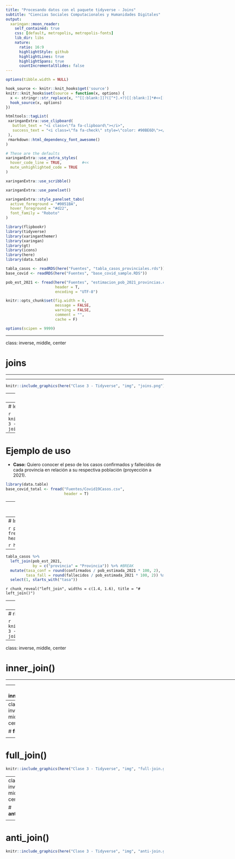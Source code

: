 ```yaml
---
title: "Procesando datos con el paquete tidyverse - Joins"
subtitle: "Ciencias Sociales Computacionales y Humanidades Digitales"
output:
  xaringan::moon_reader:
    self_contained: true
    css: [default, metropolis, metropolis-fonts]
    lib_dir: libs
    nature:
      ratio: 16:9
      highlightStyle: github
      highlightLines: true
      highlightSpans: true
      countIncrementalSlides: false
---
```



```r
options(tibble.width = NULL)
```

```r
hook_source <- knitr::knit_hooks$get('source')
knitr::knit_hooks$set(source = function(x, options) {
  x <- stringr::str_replace(x, "^[[:blank:]]?([^*].+?)[[:blank:]]*#<<[[:blank:]]*$", "*\\1")
  hook_source(x, options)
})
```


```r
htmltools::tagList(
 xaringanExtra::use_clipboard(
   button_text = "<i class=\"fa fa-clipboard\"></i>",
   success_text = "<i class=\"fa fa-check\" style=\"color: #90BE6D\"></i>",
 ),
 rmarkdown::html_dependency_font_awesome()
)
```

```r
# These are the defaults
xaringanExtra::use_extra_styles(
  hover_code_line = TRUE,         #<<
  mute_unhighlighted_code = TRUE  
)
```

```r
xaringanExtra::use_scribble()
```

```r
xaringanExtra::use_panelset()

xaringanExtra::style_panelset_tabs(
  active_foreground = "#0051BA",
  hover_foreground = "#d22",
  font_family = "Roboto"
)
```

<style type="text/css">

.remark-slide-content {
    font-size: 25px;
    padding: 1em 1em 1em 1em;
}

```css

.remark-code{
  line-height: 1.5; font-size: 80%
}

@media print {
  .has-continuation {
    display: block;
  }
}

```

</style>



```r
library(flipbookr)
library(tidyverse)
library(xaringanthemer)
library(xaringan)
library(gt)
library(icons)
library(here)
library(data.table)

tabla_casos <- readRDS(here("Fuentes", "tabla_casos_provinciales.rds"))
base_covid <- readRDS(here("Fuentes", "base_covid_sample.RDS"))

pob_est_2021 <- fread(here("Fuentes", "estimacion_pob_2021_provincias.csv"), 
                      header = T, 
                      encoding = "UTF-8")
```

```r
knitr::opts_chunk$set(fig.width = 6, 
                      message = FALSE, 
                      warning = FALSE, 
                      comment = "", 
                      cache = F)

options(scipen = 9999)
```

---

class: inverse, middle, center


# joins

<html>
  <div style='float:left'></div>
  <hr color='#EB811B' size=1px width=1125px>
</html>



---


```r
knitr::include_graphics(here("Clase 3 - Tidyverse", "img", "joins.png"))
```



---
class: inverse, middle, center

# __left_join()__

<html>
  <div style='float:left'></div>
  <hr color='#EB811B' size=1px width=1125px>
</html>


---
# left_join()

```r
knitr::include_graphics(here("Clase 3 - Tidyverse", "img", "left-join.gif"))
```

---
# Ejemplo de uso


-   **Caso:** Quiero conocer el peso de los casos confirmados y fallecidos de cada provincia en relación a su respectiva población (proyección a 2021).

```r
library(data.table)
base_covid_total <- fread("Fuentes/Covid19Casos.csv", 
                          header = T)
```


---
# Armo tabla con cantidad de confirmados y fallecidos

```r
tabla_casos <- base_covid_total %>% 
  rename(provincia = residencia_provincia_nombre) %>% 
  group_by(provincia) %>% 
  summarise(confirmados = sum(clasificacion_resumen == "Confirmado"),
            fallecidos = sum(fallecido == "SI")) 
```

```r
head(tabla_casos)
```

---
# Importo [tabla con proyecciones](https://www.indec.gob.ar/indec/web/Nivel4-Tema-2-24-85)

```r
pob_est_2021 <- fread("Fuentes/estimacion_pob_2021_provincias.csv", 
                      header = T, 
                      encoding = "UTF-8")
```

```r
head(pob_est_2021)
```
---

```r
tabla_casos %>% 
  left_join(pob_est_2021, 
            by = c("provincia" = "Provincia")) %>% #BREAK
  mutate(tasa_conf = round(confirmados / pob_estimada_2021 * 100, 2),
         tasa_fall = round(fallecidos / pob_estimada_2021 * 100, 2)) %>% #BREAK
  select(1, starts_with("tasa"))

```

`r chunk_reveal("left_join", widths = c(1.4, 1.6), title = "# left_join()")`


---
class: inverse, middle, center

# __righ_join()__

<html>
  <div style='float:left'></div>
  <hr color='#EB811B' size=1px width=1125px>
</html>


---
# right_join()

```r
knitr::include_graphics(here("Clase 3 - Tidyverse", "img", "right-join.gif"))
```

---
class: inverse, middle, center

# __inner_join()__

<html>
  <div style='float:left'></div>
  <hr color='#EB811B' size=1px width=1125px>
</html>


---
# inner_join()

```r
knitr::include_graphics(here("Clase 3 - Tidyverse", "img", "inner-join.gif"))
```

---
class: inverse, middle, center

# __full_join()__

<html>
  <div style='float:left'></div>
  <hr color='#EB811B' size=1px width=1125px>
</html>


---
# full_join()

```r
knitr::include_graphics(here("Clase 3 - Tidyverse", "img", "full-join.gif"))
```

---
class: inverse, middle, center

# __anti_join()__

<html>
  <div style='float:left'></div>
  <hr color='#EB811B' size=1px width=1125px>
</html>


---
# anti_join()

```r
knitr::include_graphics(here("Clase 3 - Tidyverse", "img", "anti-join.gif"))
```
